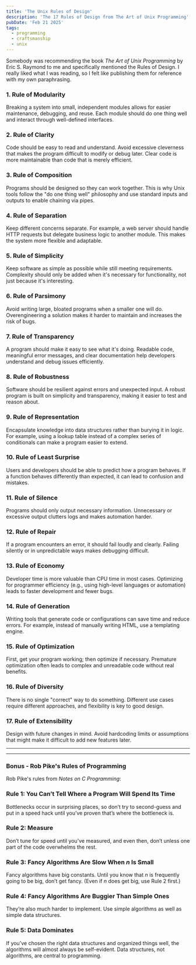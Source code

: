 ```yaml
---
title: 'The Unix Rules of Design'
description: 'The 17 Rules of Design from The Art of Unix Programming'
pubDate: 'Feb 21 2025'
tags:
  - programming
  - craftsmanship
  - unix
---
```


Somebody was recommending the book *The Art of Unix Programming* by Eric S. Raymond to me and specifically mentioned the Rules of Design. I really liked what I was reading, so I felt like publishing them for reference with my own paraphrasing.

### 1. Rule of Modularity
Breaking a system into small, independent modules allows for easier maintenance, debugging, and reuse. Each module should do one thing well and interact through well-defined interfaces.

### 2. Rule of Clarity
Code should be easy to read and understand. Avoid excessive cleverness that makes the program difficult to modify or debug later. Clear code is more maintainable than code that is merely efficient.

### 3. Rule of Composition
Programs should be designed so they can work together. This is why Unix tools follow the "do one thing well" philosophy and use standard inputs and outputs to enable chaining via pipes.

### 4. Rule of Separation
Keep different concerns separate. For example, a web server should handle HTTP requests but delegate business logic to another module. This makes the system more flexible and adaptable.

### 5. Rule of Simplicity
Keep software as simple as possible while still meeting requirements. Complexity should only be added when it's necessary for functionality, not just because it's interesting.

### 6. Rule of Parsimony
Avoid writing large, bloated programs when a smaller one will do. Overengineering a solution makes it harder to maintain and increases the risk of bugs.

### 7. Rule of Transparency
A program should make it easy to see what it's doing. Readable code, meaningful error messages, and clear documentation help developers understand and debug issues efficiently.

### 8. Rule of Robustness
Software should be resilient against errors and unexpected input. A robust program is built on simplicity and transparency, making it easier to test and reason about.

### 9. Rule of Representation
Encapsulate knowledge into data structures rather than burying it in logic. For example, using a lookup table instead of a complex series of conditionals can make a program easier to extend.

### 10. Rule of Least Surprise
Users and developers should be able to predict how a program behaves. If a function behaves differently than expected, it can lead to confusion and mistakes.

### 11. Rule of Silence
Programs should only output necessary information. Unnecessary or excessive output clutters logs and makes automation harder.

### 12. Rule of Repair
If a program encounters an error, it should fail loudly and clearly. Failing silently or in unpredictable ways makes debugging difficult.

### 13. Rule of Economy
Developer time is more valuable than CPU time in most cases. Optimizing for programmer efficiency (e.g., using high-level languages or automation) leads to faster development and fewer bugs.

### 14. Rule of Generation
Writing tools that generate code or configurations can save time and reduce errors. For example, instead of manually writing HTML, use a templating engine.

### 15. Rule of Optimization
First, get your program working; then optimize if necessary. Premature optimization often leads to complex and unreadable code without real benefits.

### 16. Rule of Diversity
There is no single "correct" way to do something. Different use cases require different approaches, and flexibility is key to good design.

### 17. Rule of Extensibility
Design with future changes in mind. Avoid hardcoding limits or assumptions that might make it difficult to add new features later.


---
---


### Bonus - Rob Pike's Rules of Programming

Rob Pike's rules from *Notes on C Programming*:

### Rule 1: You Can’t Tell Where a Program Will Spend Its Time  
Bottlenecks occur in surprising places, so don’t try to second-guess and put in a speed hack until you’ve proven that’s where the bottleneck is.

### Rule 2: Measure  
Don’t tune for speed until you’ve measured, and even then, don’t unless one part of the code overwhelms the rest.

### Rule 3: Fancy Algorithms Are Slow When *n* Is Small  
Fancy algorithms have big constants. Until you know that *n* is frequently going to be big, don’t get fancy. (Even if *n* does get big, use Rule 2 first.)

### Rule 4: Fancy Algorithms Are Buggier Than Simple Ones  
They’re also much harder to implement. Use simple algorithms as well as simple data structures.

### Rule 5: Data Dominates  
If you’ve chosen the right data structures and organized things well, the algorithms will almost always be self-evident. Data structures, not algorithms, are central to programming.
